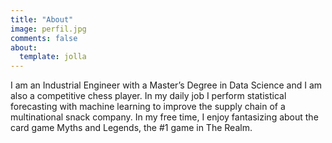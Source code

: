 ```yaml
---
title: "About"
image: perfil.jpg
comments: false
about: 
  template: jolla
---
```



I am an Industrial Engineer with a Master's Degree in Data Science and I am also a competitive chess player. In my daily job I perform statistical forecasting with machine learning to improve the supply chain of a multinational snack company. In my free time, I enjoy fantasizing about the card game Myths and Legends, the #1 game in The Realm.
